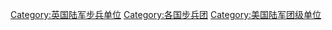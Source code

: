 [[Category:英国陆军步兵单位|Category:英国陆军步兵单位]]
[[Category:各国步兵团|Category:各国步兵团]]
[[Category:美国陆军团级单位|Category:美国陆军团级单位]]
